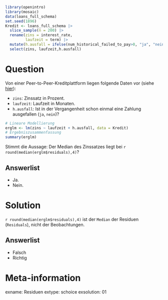 ```r
library(openintro)
library(mosaic)
data(loans_full_schema)
set.seed(1896)
Kredit <- loans_full_schema |>
  slice_sample(n = 200) |>
  rename(zins = interest_rate,
         laufzeit = term) |>
  mutate(h.ausfall = ifelse(num_historical_failed_to_pay>0, "ja", "nein")) |>
  select(zins, laufzeit,h.ausfall)

```

Question
========

Von einer Peer-to-Peer-Kreditplattform liegen folgende Daten vor (siehe [hier](https://openintrostat.github.io/openintro/reference/loans_full_schema.html)):

- `zins`: Zinssatz in Prozent.
- `laufzeit`: Laufzeit in Monaten.
- `h.ausfall`: Ist in der Vergangenheit schon einmal eine Zahlung ausgefallen (`ja`, `nein`)?

```r
# Lineare Modellierung
erglm <- lm(zins ~ laufzeit + h.ausfall, data = Kredit)
# Ergebniszusammenfassung
summary(erglm)
```

Stimmt die Aussage: Der Median des Zinssatzes liegt bei `r round(median(erglm$residuals),4)`?

Answerlist
----------
* Ja.
* Nein.


Solution
========

`r round(median(erglm$residuals),4)` ist der `Median` der Residuen (`Residuals`), nicht der Beobachtungen.


Answerlist
----------

* Falsch
* Richtig


Meta-information
================
exname: Residuen
extype: schoice
exsolution: 01